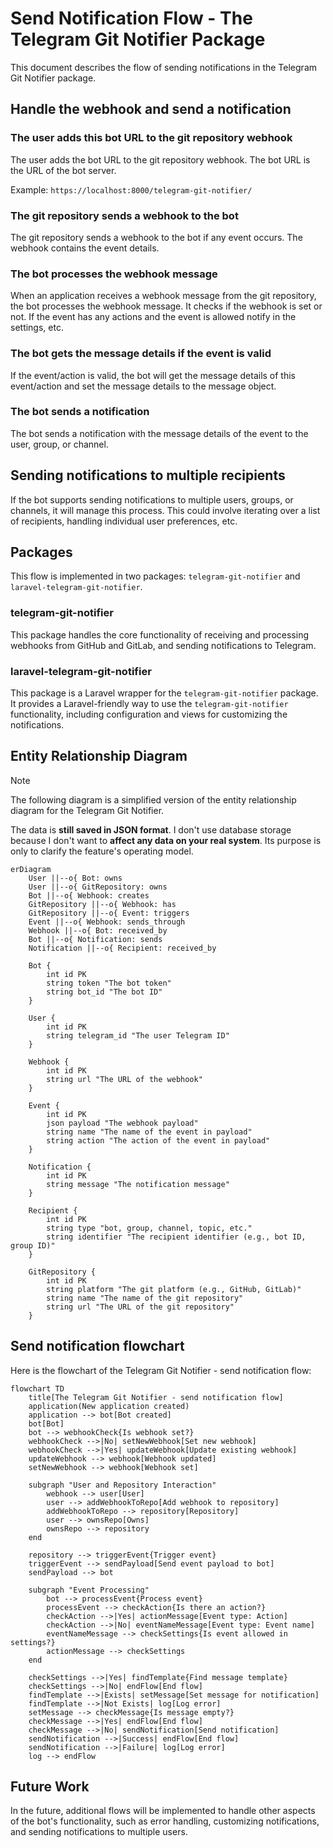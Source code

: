 # Send Notification Flow - The Telegram Git Notifier Package

This document describes the flow of sending notifications in the Telegram Git Notifier package.

## Handle the webhook and send a notification

### The user adds this bot URL to the git repository webhook

The user adds the bot URL to the git repository webhook. The bot URL is the URL of the bot server.

Example: `https://localhost:8000/telegram-git-notifier/`

### The git repository sends a webhook to the bot

The git repository sends a webhook to the bot if any event occurs. The webhook contains the event details.

### The bot processes the webhook message

When an application receives a webhook message from the git repository, the bot processes the webhook message.
It checks if the webhook is set or not. If the event has any actions and the event is allowed notify in the settings, etc.

### The bot gets the message details if the event is valid

If the event/action is valid, the bot will get the message details of this event/action and set the message details to the message
object.

### The bot sends a notification

The bot sends a notification with the message details of the event to the user, group, or channel.

## Sending notifications to multiple recipients

If the bot supports sending notifications to multiple users, groups, or channels, it will manage this process. This
could involve iterating over a list of recipients, handling individual user preferences, etc.

## Packages

This flow is implemented in two packages: `telegram-git-notifier` and `laravel-telegram-git-notifier`.

### telegram-git-notifier

This package handles the core functionality of receiving and processing webhooks from GitHub and GitLab, and sending
notifications to Telegram.

### laravel-telegram-git-notifier

This package is a Laravel wrapper for the `telegram-git-notifier` package. It provides a Laravel-friendly way to use
the `telegram-git-notifier` functionality, including configuration and views for customizing the notifications.

## Entity Relationship Diagram

> [!NOTE]
> The following diagram is a simplified version of the entity relationship diagram for the Telegram Git Notifier.
> 
> The data is **still saved in JSON format**. I don't use database storage because I don't want to **affect any data on your real system**. Its purpose is only to clarify the feature's operating model.

```mermaid
erDiagram
    User ||--o{ Bot: owns
    User ||--o{ GitRepository: owns
    Bot ||--o{ Webhook: creates
    GitRepository ||--o{ Webhook: has
    GitRepository ||--o{ Event: triggers
    Event ||--o{ Webhook: sends_through
    Webhook ||--o{ Bot: received_by
    Bot ||--o{ Notification: sends
    Notification ||--o{ Recipient: received_by

    Bot {
        int id PK
        string token "The bot token"
        string bot_id "The bot ID"
    }

    User {
        int id PK
        string telegram_id "The user Telegram ID"
    }

    Webhook {
        int id PK
        string url "The URL of the webhook"
    }

    Event {
        int id PK
        json payload "The webhook payload"
        string name "The name of the event in payload"
        string action "The action of the event in payload"
    }

    Notification {
        int id PK
        string message "The notification message"
    }

    Recipient {
        int id PK
        string type "bot, group, channel, topic, etc."
        string identifier "The recipient identifier (e.g., bot ID, group ID)"
    }

    GitRepository {
        int id PK
        string platform "The git platform (e.g., GitHub, GitLab)"
        string name "The name of the git repository"
        string url "The URL of the git repository"
    }
```

## Send notification flowchart

Here is the flowchart of the Telegram Git Notifier - send notification flow:

```mermaid
flowchart TD
    title[The Telegram Git Notifier - send notification flow]
    application(New application created)
    application --> bot[Bot created]
    bot[Bot]
    bot --> webhookCheck{Is webhook set?}
    webhookCheck -->|No| setNewWebhook[Set new webhook]
    webhookCheck -->|Yes| updateWebhook[Update existing webhook]
    updateWebhook --> webhook[Webhook updated]
    setNewWebhook --> webhook[Webhook set]

    subgraph "User and Repository Interaction"
        webhook --> user[User]
        user --> addWebhookToRepo[Add webhook to repository]
        addWebhookToRepo --> repository[Repository]
        user --> ownsRepo[Owns]
        ownsRepo --> repository
    end

    repository --> triggerEvent{Trigger event}
    triggerEvent --> sendPayload[Send event payload to bot]
    sendPayload --> bot

    subgraph "Event Processing"
        bot --> processEvent{Process event}
        processEvent --> checkAction{Is there an action?}
        checkAction -->|Yes| actionMessage[Event type: Action]
        checkAction -->|No| eventNameMessage[Event type: Event name]
        eventNameMessage --> checkSettings{Is event allowed in settings?}
        actionMessage --> checkSettings
    end

    checkSettings -->|Yes| findTemplate{Find message template}
    checkSettings -->|No| endFlow[End flow]
    findTemplate -->|Exists| setMessage[Set message for notification]
    findTemplate -->|Not Exists| log[Log error]
    setMessage --> checkMessage{Is message empty?}
    checkMessage -->|Yes| endFlow[End flow]
    checkMessage -->|No| sendNotification[Send notification]
    sendNotification -->|Success| endFlow[End flow]
    sendNotification -->|Failure| log[Log error]
    log --> endFlow
```

## Future Work

In the future, additional flows will be implemented to handle other aspects of the bot's functionality, such as error
handling, customizing notifications, and sending notifications to multiple users.
